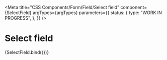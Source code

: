 
<Meta
  title="CSS Components/Form/Field/Select field"
  component={SelectField}
  argTypes={argTypes}
  parameters={{
    status: {
      type: "WORK IN PROGRESS",
    },
  }}
/>

# Select field

<Canvas>
  <Story name="Select field" args={defaultArgs}>
    {SelectField.bind({})}
  </Story>
</Canvas>

<ArgsTable story="Select field" />
